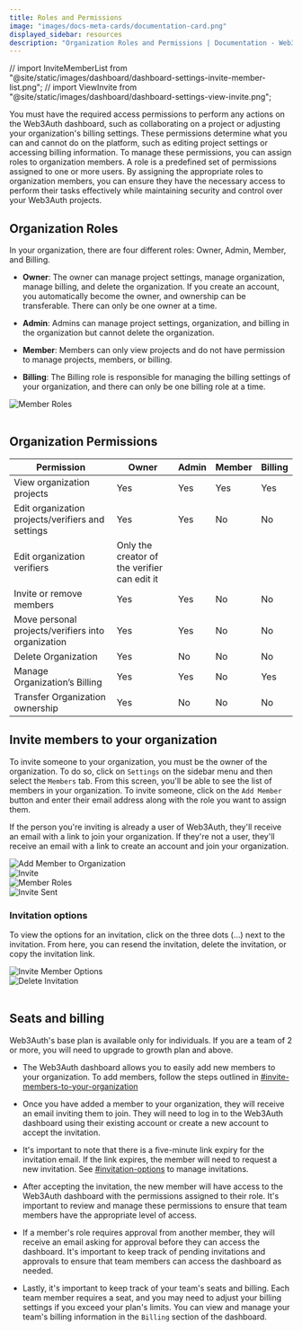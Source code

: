 ```yaml
---
title: Roles and Permissions
image: "images/docs-meta-cards/documentation-card.png"
displayed_sidebar: resources
description: "Organization Roles and Permissions | Documentation - Web3Auth"
---
```


// import InviteMemberList from "@site/static/images/dashboard/dashboard-settings-invite-member-list.png";
// import ViewInvite from "@site/static/images/dashboard/dashboard-settings-view-invite.png";

You must have the required access permissions to perform any actions on the Web3Auth dashboard, such as collaborating on a project or adjusting your
organization's billing settings. These permissions determine what you can and cannot do on the platform, such as editing project settings or accessing
billing information. To manage these permissions, you can assign roles to organization members. A role is a predefined set of permissions assigned to
one or more users. By assigning the appropriate roles to organization members, you can ensure they have the necessary access to perform their tasks
effectively while maintaining security and control over your Web3Auth projects.

## Organization Roles

In your organization, there are four different roles: Owner, Admin, Member, and Billing.

- **Owner**: The owner can manage project settings, manage organization, manage billing, and delete the organization. If you create an account, you
  automatically become the owner, and ownership can be transferable. There can only be one owner at a time.

- **Admin**: Admins can manage project settings, organization, and billing in the organization but cannot delete the organization.

- **Member**: Members can only view projects and do not have permission to manage projects, members, or billing.

- **Billing**: The Billing role is responsible for managing the billing settings of your organization, and there can only be one billing role at a
  time.

<div style={{ flexBasis: "300px", flexGrow: "1", textAlign: "center" }}>
  <img src={MemberRoles} style={{ alignSelf: "center", maxWidth: "100%" }} alt="Member Roles" />
</div>
<br />

## Organization Permissions

| Permission                                         | Owner                                        | Admin | Member | Billing |
| -------------------------------------------------- | -------------------------------------------- | ----- | ------ | ------- |
| View organization projects                         | Yes                                          | Yes   | Yes    | Yes     |
| Edit organization projects/verifiers and settings  | Yes                                          | Yes   | No     | No      |
| Edit organization verifiers                        | Only the creator of the verifier can edit it |
| Invite or remove members                           | Yes                                          | Yes   | No     | No      |
| Move personal projects/verifiers into organization | Yes                                          | Yes   | No     | No      |
| Delete Organization                                | Yes                                          | No    | No     | No      |
| Manage Organization’s Billing                      | Yes                                          | Yes   | No     | Yes     |
| Transfer Organization ownership                    | Yes                                          | No    | No     | No      |

## Invite members to your organization

To invite someone to your organization, you must be the owner of the organization. To do so, click on `Settings` on the sidebar menu and then select
the `Members` tab. From this screen, you'll be able to see the list of members in your organization. To invite someone, click on the `Add Member`
button and enter their email address along with the role you want to assign them.

If the person you're inviting is already a user of Web3Auth, they'll receive an email with a link to join your organization. If they're not a user,
they'll receive an email with a link to create an account and join your organization.

<div style={{ flexBasis: "300px", flexGrow: "1", textAlign: "center" }}>
  <img src={InviteButton} style={{ alignSelf: "center", maxWidth: "100%" }} alt="Add Member to Organization" />
</div>
<div style={{ flexBasis: "300px", flexGrow: "1", textAlign: "center" }}>
  <img src={InviteModal} style={{ alignSelf: "center", maxWidth: "100%" }} alt="Invite" />
</div>

<div style={{ flexBasis: "300px", flexGrow: "1", textAlign: "center" }}>
  <img src={MemberRoles} style={{ alignSelf: "center", maxWidth: "100%" }} alt="Member Roles" />
</div>

<div style={{ flexBasis: "300px", flexGrow: "1", textAlign: "center" }}>
  <img src={InviteSent} style={{ alignSelf: "center", maxWidth: "100%" }} alt="Invite Sent" />
</div>

### Invitation options

To view the options for an invitation, click on the three dots (…) next to the invitation. From here, you can resend the invitation, delete the
invitation, or copy the invitation link.

<div style={{ flexBasis: "300px", flexGrow: "1", textAlign: "center" }}>
  <img src={InviteMemberOptions} style={{ alignSelf: "center", maxWidth: "100%" }} alt="Invite Member Options" />
</div>

<div style={{ flexBasis: "300px", flexGrow: "1", textAlign: "center" }}>
  <img src={DeleteInvitation} style={{ alignSelf: "center", maxWidth: "100%" }} alt="Delete Invitation" />
</div>
<br />

## Seats and billing

Web3Auth's base plan is available only for individuals. If you are a team of 2 or more, you will need to upgrade to growth plan and above.

- The Web3Auth dashboard allows you to easily add new members to your organization. To add members, follow the steps outlined in
  [#invite-members-to-your-organization](#invite-members-to-your-organization)

- Once you have added a member to your organization, they will receive an email inviting them to join. They will need to log in to the Web3Auth
  dashboard using their existing account or create a new account to accept the invitation.

- It's important to note that there is a five-minute link expiry for the invitation email. If the link expires, the member will need to request a new
  invitation. See [#invitation-options](#invitation-options) to manage invitations.

- After accepting the invitation, the new member will have access to the Web3Auth dashboard with the permissions assigned to their role. It's
  important to review and manage these permissions to ensure that team members have the appropriate level of access.

- If a member's role requires approval from another member, they will receive an email asking for approval before they can access the dashboard. It's
  important to keep track of pending invitations and approvals to ensure that team members can access the dashboard as needed.

- Lastly, it's important to keep track of your team's seats and billing. Each team member requires a seat, and you may need to adjust your billing
  settings if you exceed your plan's limits. You can view and manage your team's billing information in the `Billing` section of the dashboard.
